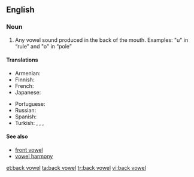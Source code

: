 ==English==
{{wikipedia}}

===Noun===
{{en-noun|head=[[back]] [[vowel]]}}

# {{context|phonetics|lang=en}} Any vowel sound produced in the back of the mouth. Examples: "u" in “rule” and "o" in “pole”

====Translations====
{{trans-top|Any vowel sound produced in the back of the mouth}}
* Armenian: {{t|hy|ետին շարքի ձայնավոր|sc=Armn}}
* Finnish: {{t+|fi|takavokaali}}
* French: {{t+|fr|voyelle postérieure|f}}
* Japanese: {{t|ja|後舌母音|tr=atojitaboin|sc=Jpan}}
{{trans-mid}}
* Portuguese: {{t|pt|vogal posterior|f}}
* Russian: {{t|ru|гла́сный за́днего ря́да|sc=Cyrl}}
* Spanish: {{t|es|vocal posterior|m}}
* Turkish: {{t+|tr|kalın ünlü}}, {{t+|tr|kalın sesli}}, {{t|tr|art ünlü}}, {{t|tr|art sesli}}
{{trans-bottom}}

====See also====
* [[front vowel]]
* [[vowel harmony]]

[[et:back vowel]]
[[ta:back vowel]]
[[tr:back vowel]]
[[vi:back vowel]]